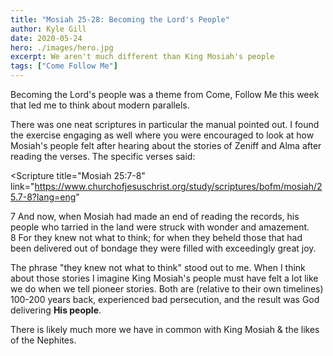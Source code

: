 ```yaml
---
title: "Mosiah 25-28: Becoming the Lord's People"
author: Kyle Gill
date: 2020-05-24
hero: ./images/hero.jpg
excerpt: We aren't much different than King Mosiah's people
tags: ["Come Follow Me"]
---
```


Becoming the Lord's people was a theme from Come, Follow Me this week that led me to think about modern parallels.

There was one neat scriptures in particular the manual pointed out. I found the exercise engaging as well where you were encouraged to look at how Mosiah's people felt after hearing about the stories of Zeniff and Alma after reading the verses. The specific verses said:

<Scripture
  title="Mosiah 25:7-8"
  link="https://www.churchofjesuschrist.org/study/scriptures/bofm/mosiah/25.7-8?lang=eng"
>
  7 And now, when Mosiah had made an end of reading the records, his people who
  tarried in the land were struck with wonder and amazement.
  <br />8 For they knew not what to think; for when they beheld those that had been
  delivered out of bondage they were filled with exceedingly great joy.
</Scripture>

The phrase "they knew not what to think" stood out to me. When I think about those stories I imagine King Mosiah's people must have felt a lot like we do when we tell pioneer stories. Both are (relative to their own timelines) 100-200 years back, experienced bad persecution, and the result was God delivering <b>His people</b>.

There is likely much more we have in common with King Mosiah & the likes of the Nephites.
